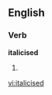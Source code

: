
==English==

===Verb===
'''italicised'''

# {{past of|[[italicise]]}}

{{anagrams:en/acdeiiilst}}
[[vi:italicised]]